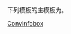 {{template category|description=
本分类列出了{{tl|Convinfobox}}的[{{fullurl:Special:PrefixIndex|prefix=Convinfobox&namespace=10}} 所有子模板]。
}}
下列模板的主模板为'''{{tl|Convinfobox}}'''。
[[Category:换算子模板|Convinfobox]]
